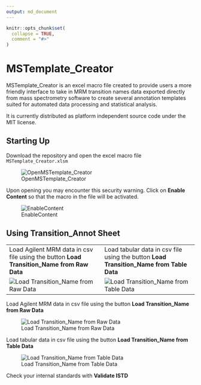 ```yaml
---
output: md_document 
---
```


```r
knitr::opts_chunk$set(
  collapse = TRUE,
  comment = "#>"
)
```

# MSTemplate_Creator

MSTemplate_Creator is an excel macro file created to provide users a more friendly interface to take in MRM transition names data exported directly from mass spectrometry software to create several annotation templates suited for automated data processing and statistical analysis.

It is currently distributed as platform independent source code under the MIT license.

## Starting Up

Download the repository and open the excel macro file `MSTemplate_Creator.xlsm`

![OpenMSTemplate_Creator](figures/OpenMSTemplate_Creator.JPG)

Upon opening you may encounter this security warning. Click on **Enable Content** so that the macro in the file will be activated.

![EnableContent](figures/EnableContentWarning.jpg)

## Using Transition_Annot Sheet

|                                                                                           |                                                                                         |
|-------------------------------------------------------------------------------------------|-----------------------------------------------------------------------------------------|
| Load Agilent MRM data in csv file using the button **Load Transition_Name from Raw Data** | Load tabular data in csv file using the button **Load Transition_Name from Table Data** |
| ![Load Transition_Name from Raw Data](figures/trial.gif)                                  | ![Load Transition_Name from Table Data](figures/trial2.gif)                             |

Load Agilent MRM data in csv file using the button **Load Transition_Name from Raw Data**

![Load Transition_Name from Raw Data](figures/trial.gif)

Load tabular data in csv file using the button **Load Transition_Name from Table Data**

![Load Transition_Name from Table Data](figures/trial2.gif)

Check your internal standards with **Validate ISTD**
